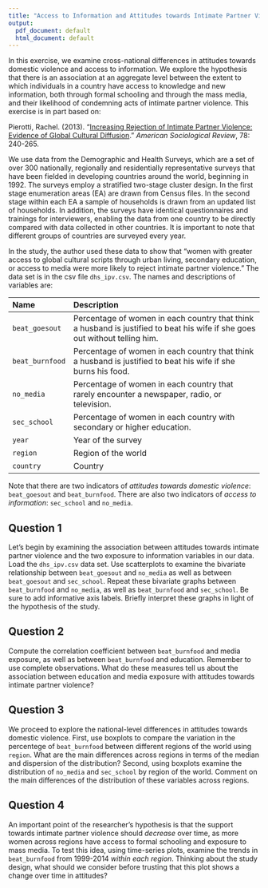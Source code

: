 ```yaml
---
title: "Access to Information and Attitudes towards Intimate Partner Violence"
output:
  pdf_document: default
  html_document: default
---
```


In this exercise, we examine cross-national differences in attitudes towards domestic violence and access to information. We explore the hypothesis that there is an association at an aggregate level between the extent to which individuals in a country have access to knowledge and new information, both through formal schooling and through the mass media, and their likelihood of condemning acts of intimate partner violence.  This exercise is in part based on: 

Pierotti, Rachel. (2013). "[Increasing Rejection of Intimate Partner Violence: Evidence of Global Cultural Diffusion](http://dx.doi.org/10.1177/0003122413480363)." *American Sociological Review*, 78: 240-265. 

We use data from the Demographic and Health Surveys, which are a set of over 300 nationally, regionally and residentially representative surveys that have been fielded in developing countries around the world, beginning in 1992. The surveys employ a stratified two-stage cluster design. In the first stage enumeration areas (EA) are drawn from Census files. In the second stage within each EA a sample of households is drawn from an updated list of households. In addition, the surveys have identical questionnaires and trainings for interviewers, enabling the data from one country to be directly compared with data collected in other countries. It is important to note that different groups of countries are surveyed every year. 

In the study, the author used these data to show that "women with greater access to global cultural scripts through urban living, secondary education, or access to media were more likely to reject intimate partner violence." The data set is in the csv file `dhs_ipv.csv`. The names and descriptions of variables are:

-------------------------------------------------------------------------------
Name             Description
---------------- ---------------------------------------------------------
`beat_goesout`   Percentage of women in each country that think a husband is justified to beat his wife if she goes                     out without telling him. 

`beat_burnfood`  Percentage of women in each country that think a husband is justified to beat his wife if she burns                    his food.  

`no_media`       Percentage of women in each country that rarely encounter a newspaper, radio, or television. 

`sec_school`     Percentage of women in each country with secondary or higher education.

`year`           Year of the survey

`region`         Region of the world

`country`        Country
-------------------------------------------------------------------------------


Note that there are two indicators of *attitudes towards domestic violence*: `beat_goesout` and `beat_burnfood`. There are also two indicators of *access to information*: `sec_school` and `no_media`. 

## Question 1

Let's begin by examining the association between attitudes towards intimate partner violence and the two exposure to information variables in our data. Load the `dhs_ipv.csv` data set. Use scatterplots to examine the bivariate relationship between `beat_goesout` and `no_media` as well as between `beat_goesout` and `sec_school`. Repeat these bivariate graphs between `beat_burnfood` and  `no_media`, as well as `beat_burnfood` and `sec_school`. Be sure to add informative axis labels. Briefly interpret these graphs in light of the hypothesis of the study.

## Question 2

Compute the correlation coefficient between `beat_burnfood` and media exposure, as well as between `beat_burnfood` and education. Remember to use complete observations. What do these measures tell us about the association between education and media exposure with attitudes towards intimate partner violence?

## Question 3

We proceed to explore the national-level differences in attitudes towards domestic violence. First, use boxplots to compare the variation in the percentege of `beat_burnfood` between different regions of the world using `region`. What are the main differences across regions in terms of the median and dispersion of the distribution?  Second, using boxplots examine the distribution of `no_media` and `sec_school` by region of the world. Comment on the main differences of the distribution of these variables across regions. 

## Question 4

An important point of the researcher's hypothesis is that the support towards intimate partner violence should *decrease* over time, as more women across regions have access to formal schooling and exposure to mass media. To test this idea, using time-series plots, examine the trends in `beat_burnfood` from 1999-2014 *within each region*. Thinking about the study design, what should we consider before trusting that this plot shows a change over time in attitudes?  

